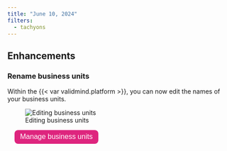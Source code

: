 ```yaml
---
title: "June 10, 2024"
filters:
  - tachyons
---
```


## Enhancements

<!---
PR #738: [VALIDMIND-178] Edit business unit title
URL: https://github.com/validmind/frontend/pull/738
Labels: enhancement, servicerocket
--->
### Rename business units

Within the {{< var validmind.platform >}}, you can now edit the names of your business units. 


:::: {.flex .flex-wrap .justify-around}

::: {.w-70-ns}

![Editing business units](edit-business-units.gif){fig-alt="A gif showing you the edit business unit name capability" class="screenshot"}

:::

::: {.w-20-ns}

<form method="get" action="/guide/configuration/set-up-your-organization.html#manage-business-units" target="_blank">
   <button type="submit" style="color: white; background-color: #de257e; border-radius: 8px; border: none; font-size: 16px; padding: 6.25px 12.5px; margin-left: 16px; margin-bottom: 20px;">Manage business units</button>
</form>

:::

::::

<!-- ## Other -->

<!---
PR #776: Adds button to Invite Users
URL: https://github.com/validmind/frontend/pull/776
Labels: 
--->
<!-- ### Add send invite button

This had no external release notes but no `internal tag so I am commenting it out. -->


